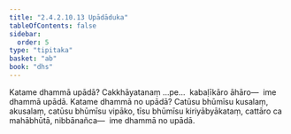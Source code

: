 ```yaml
---
title: "2.4.2.10.13 Upādāduka"
tableOfContents: false
sidebar:
  order: 5
type: "tipitaka"
basket: "ab"
book: "dhs"
---
```



<DynamicBreadcrumb />

<Division number="1549" book="dhs">

<Paragraph number="2260" book="dhs">
Katame dhammā upādā? Cakkhāyatanaṃ …pe…  kabaḷīkāro āhāro—  ime dhammā upādā.
</Paragraph>

</Division>
<Division number="1550" book="dhs">

<Paragraph number="2261" book="dhs">
Katame dhammā no upādā? Catūsu bhūmīsu kusalaṃ, akusalaṃ, catūsu bhūmīsu vipāko, tīsu bhūmīsu kiriyābyākataṃ, cattāro ca mahābhūtā, nibbānañca—  ime dhammā no upādā.
</Paragraph>
</Division>
